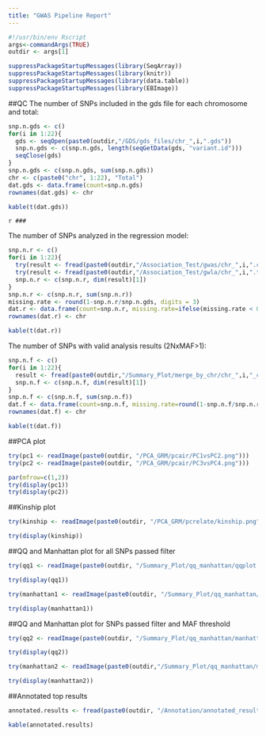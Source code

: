 ```yaml
---
title: "GWAS Pipeline Report"
---
```


```r
#!/usr/bin/env Rscript
args<-commandArgs(TRUE)
outdir <- args[1]
```

```r
suppressPackageStartupMessages(library(SeqArray))
suppressPackageStartupMessages(library(knitr))
suppressPackageStartupMessages(library(data.table))
suppressPackageStartupMessages(library(EBImage))
```

##QC
The number of SNPs included in the gds file for each chromosome and total:
```r
snp.n.gds <- c()
for(i in 1:22){
  gds <- seqOpen(paste0(outdir,"/GDS/gds_files/chr_",i,".gds"))
  snp.n.gds <- c(snp.n.gds, length(seqGetData(gds, "variant.id")))
  seqClose(gds)
}
snp.n.gds <- c(snp.n.gds, sum(snp.n.gds))
chr <- c(paste0("chr", 1:22), "Total")
dat.gds <- data.frame(count=snp.n.gds)
rownames(dat.gds) <- chr
```
```r
kable(t(dat.gds))
```
`r ###`

The number of SNPs analyzed in the regression model:
```r
snp.n.r <- c()
for(i in 1:22){
  try(result <- fread(paste0(outdir,"/Association_Test/gwas/chr_",i,".csv"), stringsAsFactors = F, header = T))
  try(result <- fread(paste0(outdir,"/Association_Test/gwla/chr_",i,".txt"), sep="\t", stringsAsFactors = F, header = T))
  snp.n.r <- c(snp.n.r, dim(result)[1])
}
snp.n.r <- c(snp.n.r, sum(snp.n.r))
missing.rate <- round(1-snp.n.r/snp.n.gds, digits = 3)
dat.r <- data.frame(count=snp.n.r, missing.rate=ifelse(missing.rate < 0, 0, missing.rate))
rownames(dat.r) <- chr
```
```r
kable(t(dat.r))
```

The number of SNPs with valid analysis results (2NxMAF>1):
```r
snp.n.f <- c()
for(i in 1:22){
  result <- fread(paste0(outdir,"/Summary_Plot/merge_by_chr/chr_",i,"_caf_annotated.csv"))
  snp.n.f <- c(snp.n.f, dim(result)[1])
}
snp.n.f <- c(snp.n.f, sum(snp.n.f))
dat.f <- data.frame(count=snp.n.f, missing.rate=round(1-snp.n.f/snp.n.r, digits = 3))
rownames(dat.f) <- chr
```
```r
kable(t(dat.f))
```


##PCA plot
```r
try(pc1 <- readImage(paste0(outdir, "/PCA_GRM/pcair/PC1vsPC2.png")))
try(pc2 <- readImage(paste0(outdir, "/PCA_GRM/pcair/PC3vsPC4.png")))
```
```r
par(mfrow=c(1,2))
try(display(pc1))
try(display(pc2))
```

##Kinship plot
```r
try(kinship <- readImage(paste0(outdir, "/PCA_GRM/pcrelate/kinship.png")))
```
```r
try(display(kinship))
```

##QQ and Manhattan plot for all SNPs passed filter
```r
try(qq1 <- readImage(paste0(outdir, "/Summary_Plot/qq_manhattan/qqplot.png")))
```
```r
try(display(qq1))
```
```r
try(manhattan1 <- readImage(paste0(outdir, "/Summary_Plot/qq_manhattan/qqplot_MAF_0.1.png")))
```
```r
try(display(manhattan1))
```

##QQ and Manhattan plot for SNPs passed filter and MAF threshold
```r
try(qq2 <- readImage(paste0(outdir, "/Summary_Plot/qq_manhattan/manhattan_plot.png")))
```
```r
try(display(qq2))
```
```r
try(manhattan2 <- readImage(paste0(outdir,"/Summary_Plot/qq_manhattan/manhattan_plot_MAF_0.1.png")))
```
```r
try(display(manhattan2))
```

##Annotated top results
```r
annotated.results <- fread(paste0(outdir, "/Annotation/annotated_results/top_snps_annotation.csv"), header=T, stringsAsFactors=F)
```
```r
kable(annotated.results)
```
